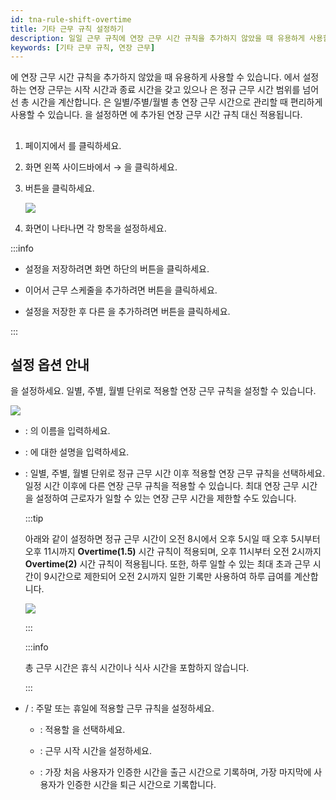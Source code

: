 ```yaml
---
id: tna-rule-shift-overtime
title: 기타 근무 규칙 설정하기
description: 일일 근무 규칙에 연장 근무 시간 규칙을 추가하지 않았을 때 유용하게 사용할 수 있는 기타 근무 규칙 추가 방법을 안내합니다.
keywords: [기타 근무 규칙, 연장 근무]
---
```


<Cmd sid='tab.shift' product='2' className='normal' />에 연장 근무 시간 규칙을 추가하지 않았을 때 유용하게 사용할 수 있습니다. <Cmd sid='tab.shift' product='2' className='normal' />에서 설정하는 연장 근무는 시작 시간과 종료 시간을 갖고 있으나 <Cmd sid='rule.rule' product='2' className='normal' />은 정규 근무 시간 범위를 넘어선 총 시간을 계산합니다. <Cmd sid='rule.rule' product='2' className='normal' />은 일별/주별/월별 총 연장 근무 시간으로 관리할 때 편리하게 사용할 수 있습니다. <Cmd sid='rule.rule' product='2' className='normal' />을 설정하면 <Cmd sid='tab.shift' product='2' className='normal' />에 추가된 연장 근무 시간 규칙 대신 적용됩니다.

## <Cmd sid='rule.addRule' product='2' className='bold' />

1. <Cmd sid='shell.header.launcher' /> 페이지에서 <Cmd sid='shell.header.tna' />를 클릭하세요.

1. 화면 왼쪽 사이드바에서 <Cmd sid='tab.shift' product='2' /> → <Cmd sid='rule.rule' product='2' />을 클릭하세요.

1. <Cmd sid='rule.addRule' product='2' /> 버튼을 클릭하세요.

    <Image src='/img/biostarx-tna-shift-overtime.png' />

1. <Cmd sid='rule.addRule' product='2' /> 화면이 나타나면 각 항목을 설정하세요.

:::info

* 설정을 저장하려면 화면 하단의 <Cmd sid='button.apply' product='2' /> 버튼을 클릭하세요.

* 이어서 근무 스케줄을 추가하려면 <Cmd sid='payCode.applyAndAddShift' product='2' /> 버튼을 클릭하세요.

* 설정을 저장한 후 다른 <Cmd sid='rule.rule' product='2' />을 추가하려면 <Cmd sid='ta.apply_add_another' product='2' /> 버튼을 클릭하세요.

:::

## 설정 옵션 안내

<Cmd sid='rule.rule' product='2' className='normal' />을 설정하세요. 일별, 주별, 월별 단위로 적용할 연장 근무 규칙을 설정할 수 있습니다.

<Image src='/img/biostarx-tna-shift-overtime-adding.png' />

* <Cmd sid='form.name' product='2' />: <Cmd sid='rule.rule' product='2' className='normal' />의 이름을 입력하세요.

* <Cmd sid='form.description' product='2' />: <Cmd sid='rule.rule' product='2' className='normal' />에 대한 설명을 입력하세요.

* <Cmd sid='rule.overtime' product='2' />: 일별, 주별, 월별 단위로 정규 근무 시간 이후 적용할 연장 근무 규칙을 선택하세요. 일정 시간 이후에 다른 연장 근무 규칙을 적용할 수 있습니다. 최대 연장 근무 시간을 설정하여 근로자가 일할 수 있는 연장 근무 시간을 제한할 수도 있습니다.

  :::tip

  아래와 같이 설정하면 정규 근무 시간이 오전 8시에서 오후 5시일 때 오후 5시부터 오후 11시까지 **Overtime(1.5)** 시간 규칙이 적용되며, 오후 11시부터 오전 2시까지 **Overtime(2)** 시간 규칙이 적용됩니다. 또한, 하루 일할 수 있는 최대 초과 근무 시간이 9시간으로 제한되어 오전 2시까지 일한 기록만 사용하여 하루 급여를 계산합니다.

  <Image src='/img/biostarx-tna-shift-overtime-example.png' />

  :::

  :::info

  총 근무 시간은 휴식 시간이나 식사 시간을 포함하지 않습니다.

  :::

* <Cmd sid='rule.weekendOvertime' product='2' /> / <Cmd sid='rule.holidayOvertime' product='2' />: 주말 또는 휴일에 적용할 근무 규칙을 설정하세요.

  * <Cmd sid='payCode.payCode' product='2' />: 적용할 <Cmd sid='tab.payCode' product='2' className='normal' />을 선택하세요.

  * <Cmd sid='shift.dayStartTime' product='2' />: 근무 시작 시간을 설정하세요.

  * <Cmd sid='rule.firstInLastOut' product='2' />: 가장 처음 사용자가 인증한 시간을 출근 시간으로 기록하며, 가장 마지막에 사용자가 인증한 시간을 퇴근 시간으로 기록합니다.